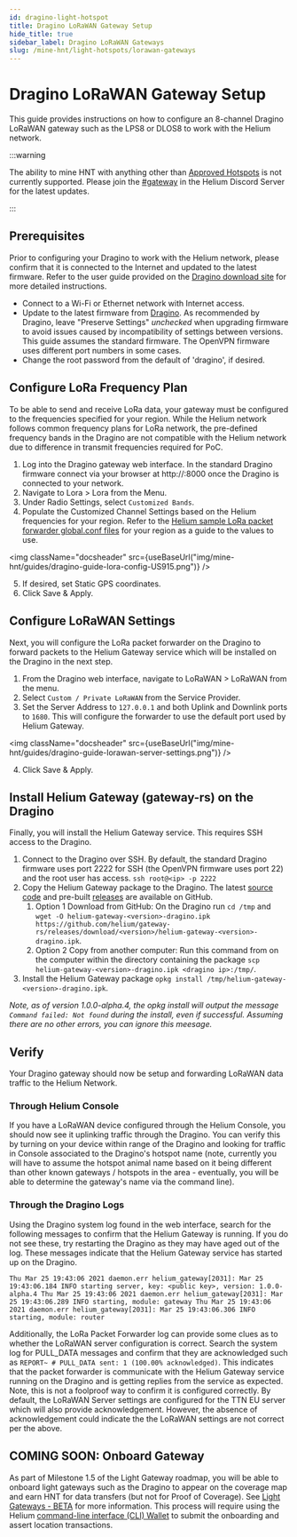 ```yaml
---
id: dragino-light-hotspot
title: Dragino LoRaWAN Gateway Setup
hide_title: true
sidebar_label: Dragino LoRaWAN Gateways
slug: /mine-hnt/light-hotspots/lorawan-gateways
---
```



# Dragino LoRaWAN Gateway Setup

This guide provides instructions on how to configure an 8-channel Dragino LoRaWAN gateway such as the LPS8 or DLOS8 to work with the Helium network. 

:::warning

The ability to mine HNT with anything other than [Approved Hotspots](https://helium.com/mine) is not currently supported. Please join the [#gateway](https://discord.gg/helium) in the Helium Discord Server for the latest updates. 

:::


## Prerequisites 

Prior to configuring your Dragino to work with the Helium network, please confirm that it is connected to the Internet and updated to the latest firmware. Refer to the user guide provided on the [Dragino download site](http://www.dragino.com/downloads/index.php?dir=LoRa_Gateway/) for more detailed instructions.
- Connect to a Wi-Fi or Ethernet network with Internet access.
- Update to the latest firmware from [Dragino](http://www.dragino.com/downloads/index.php?dir=LoRa_Gateway/). As recommended by Dragino, leave "Preserve Settings" _unchecked_ when upgrading firmware to avoid issues caused by incompatibility of settings between versions. This guide assumes the standard firmware. The OpenVPN firmware uses different port numbers in some cases.
- Change the root password from the default of 'dragino', if desired.

## Configure LoRa Frequency Plan

To be able to send and receive LoRa data, your gateway must be configured to the frequencies specified for your region. While the Helium network follows common frequency plans for LoRa network, the pre-defined frequency bands in the Dragino are not compatible with the Helium network due to difference in transmit frequencies required for PoC.

1. Log into the Dragino gateway web interface. In the standard Dragino firmware connect via your browser at http://<ip address>:8000 once the Dragino is connected to your network.
2. Navigate to Lora > Lora from the Menu.
3. Under Radio Settings, select `Customized Bands`. 
4. Populate the Customized Channel Settings based on the Helium frequencies for your region. Refer to the [Helium sample LoRa packet forwarder global.conf files](https://github.com/helium/sx1302_hal/tree/helium/hotspot/packet_forwarder) for your region as a guide to the values to use.

<img className="docsheader" src={useBaseUrl("img/mine-hnt/guides/dragino-guide-lora-config-US915.png")} />

5. If desired, set Static GPS coordinates.
6. Click Save & Apply.

## Configure LoRaWAN Settings

Next, you will configure the LoRa packet forwarder on the Dragino to forward packets to the Helium Gateway service which will be installed on the Dragino in the next step. 
1. From the Dragino web interface, navigate to LoRaWAN > LoRaWAN from the menu.
2. Select `Custom / Private LoRaWAN` from the Service Provider.
3. Set the Server Address to `127.0.0.1` and both Uplink and Downlink ports to `1680`. This will configure the forwarder to use the default port used by Helium Gateway.

<img className="docsheader" src={useBaseUrl("img/mine-hnt/guides/dragino-guide-lorawan-server-settings.png")} />

4. Click Save & Apply.

## Install Helium Gateway (gateway-rs) on the Dragino

Finally, you will install the Helium Gateway service. This requires SSH access to the Dragino.

1. Connect to the Dragino over SSH. By default, the standard Dragino firmware uses port 2222 for SSH (the OpenVPN firmware uses port 22) and the root user has access. 
`ssh root@<ip> -p 2222`
2. Copy the Helium Gateway package to the Dragino. The latest [source code](https://github.com/helium/gateway-rs) and pre-built [releases](https://github.com/helium/gateway-rs/releases) are available on GitHub.
    1. Option 1 Download from GitHub: 
On the Dragino run `cd /tmp` and `wget -O helium-gateway-<version>-dragino.ipk https://github.com/helium/gateway-rs/releases/download/<version>/helium-gateway-<version>-dragino.ipk`.
    2. Option 2 Copy from another computer: 
Run this command from on the computer within the directory containing the package `scp helium-gateway-<version>-dragino.ipk <dragino ip>:/tmp/`.
3. Install the Helium Gateway package `opkg install /tmp/helium-gateway-<version>-dragino.ipk`.

_Note, as of version 1.0.0-alpha.4, the opkg install will output the message `Command failed: Not found` during the install, even if successful. Assuming there are no other errors, you can ignore this meesage._


## Verify 
Your Dragino gateway should now be setup and forwarding LoRaWAN data traffic to the Helium Network. 

### Through Helium Console
If you have a LoRaWAN device configured through the Helium Console, you should now see it uplinking traffic through the Dragino. You can verify this by turning on your device within range of the Dragino and looking for traffic in Console associated to the Dragino's hotspot name (note, currently you will have to assume the hotspot animal name based on it being different than other known gateways / hotspots in the area - eventually, you will be able to determine the gateway's name via the command line). 

### Through the Dragino Logs
Using the Dragino system log found in the web interface, search for the following messages to confirm that the Helium Gateway is running. If you do not see these, try restarting the Dragino as they may have aged out of the log. These messages indicate that the Helium Gateway service has started up on the Dragino.

`Thu Mar 25 19:43:06 2021 daemon.err helium_gateway[2031]: Mar 25 19:43:06.184 INFO starting server, key: <public key>, version: 1.0.0-alpha.4
Thu Mar 25 19:43:06 2021 daemon.err helium_gateway[2031]: Mar 25 19:43:06.289 INFO starting, module: gateway
Thu Mar 25 19:43:06 2021 daemon.err helium_gateway[2031]: Mar 25 19:43:06.306 INFO starting, module: router`

Additionally, the LoRa Packet Forwarder log can provide some clues as to whether the LoRaWAN server configuration is correct. Search the system log for PULL_DATA messages and confirm that they are acknowledged such as `REPORT~ # PULL_DATA sent: 1 (100.00% acknowledged)`. This indicates that the packet forwarder is communicate with the Helium Gateway service running on the Dragino and is getting replies from the service as expected. Note, this is not a foolproof way to confirm it is configured correctly. By default, the LoRaWAN Server settings are configured for the TTN EU server which will also provide acknowledgement. However, the absence of acknowledgement could indicate the the LoRaWAN settings are not correct per the above.


## COMING SOON: Onboard Gateway
As part of Milestone 1.5 of the Light Gateway roadmap, you will be able to onboard light gateways such as the Dragino to appear on the coverage map and earn HNT for data transfers (but not for Proof of Coverage). See [Light Gateways - BETA](https://docs.helium.com/mine-hnt/light-hotspots) for more information. This process will require using the Helium [command-line interface (CLI) Wallet](https://github.com/helium/helium-wallet-rs) to submit the onboarding and assert location transactions.
